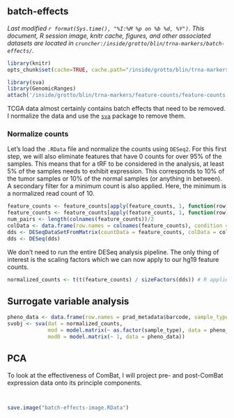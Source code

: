 ## batch-effects
_Last modified `r format(Sys.time(), "%I:%M %p on %b %d, %Y")`. This document, R session image, knitr cache, figures, and other associated datasets are located in `cruncher:/inside/grotto/blin/trna-markers/batch-effects/`._

```r
library(knitr)
opts_chunk$set(cache=TRUE, cache.path="/inside/grotto/blin/trna-markers/batch-effects/cache/", eval=TRUE, echo=TRUE, warning=FALSE, results=FALSE, message=FALSE, autodep=TRUE, dev="png", dpi=300)
```

```r
library(sva)
library(GenomicRanges)
attach('/inside/grotto/blin/trna-markers/feature-counts/feature-counts.RData')
```

TCGA data almost certainly contains batch effects that need to be removed. I normalize the data and use the [`sva`](http://www.bioconductor.org/packages/release/bioc/html/sva.html) package to remove them.

### Normalize counts
Let's load the `.RData` file and normalize the counts using `DESeq2`. For this first step, we will also eliminate features that have 0 counts for over 95% of the samples. This means that for a tRF to be considered in the analysis, at least 5% of the samples needs to exhibit expression. This corresponds to 10% of the tumor samples or 10% of the normal samples (or anything in between). A secondary filter for a minimum count is also applied. Here, the minimum is a normalized read count of 10.

```r
feature_counts <- feature_counts[apply(feature_counts, 1, function(row) length(which(row > 0)) > 5), ]
feature_counts <- feature_counts[apply(feature_counts, 1, function(row) sum(row) > 10), ]
num_pairs <- length(colnames(feature_counts))/2
colData <- data.frame(row.names = colnames(feature_counts), condition = c(rep("tp", num_pairs), rep("nt", num_pairs)), type = "single-read")
dds <- DESeqDataSetFromMatrix(countData = feature_counts, colData = colData, design = ~ condition)
dds <- DESeq(dds)
```

We don't need to run the entire DESeq analysis pipeline. The only thing of interest is the scaling factors which we can now apply to our hg19 feature counts.

```r
normalized_counts <- t(t(feature_counts) / sizeFactors(dds)) # R applies vectors on columns (genes), we want R to apply them on rows (samples) for size factors
```

## Surrogate variable analysis
```r
pheno_data <- data.frame(row.names = prad_metadata$barcode, sample_type = prad_metadata$sample_type)
svobj <- sva(dat = normalized_counts,
             mod = model.matrix(~ as.factor(sample_type), data = pheno_data),
             mod0 = model.matrix(~ 1, data = pheno_data))
```


## PCA
To look at the effectiveness of ComBat, I will project pre- and post-ComBat expression data onto its principle components.

```r

```

```r

```

```r
save.image("batch-effects-image.RData")
```
